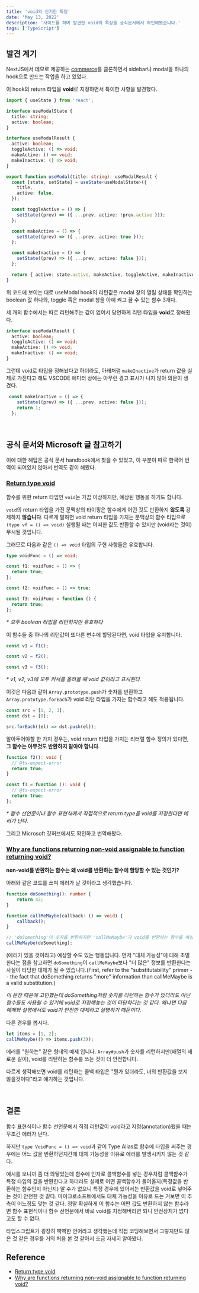 ```yaml
---
title: 'void의 신기한 특징'
date: 'May 13, 2022'
description: '사이드를 하며 발견한 void의 특징을 공식문서에서 확인해봤습니다.'
tags: ['TypeScript']
---
```


## 발견 계기

NextJS에서 데모로 제공하는 [commerce](https://demo.vercel.store/)를 클론하면서 sidebar나 modal을 하나의 hook으로 만드는 작업을 하고 있었다.

이 hook의 return 타입을 **void**로 지정하면서 특이한 사항을 발견했다.

```TypeScript:useModal.ts
import { useState } from 'react';

interface useModalState {
  title: string;
  active: boolean;
}

interface useModalResult {
  active: boolean;
  toggleActive: () => void;
  makeActive: () => void;
  makeInactive: () => void;
}

export function useModal(title: string): useModalResult {
  const [state, setState] = useState<useModalState>({
    title,
    active: false,
  });

  const toggleActive = () => {
    setState((prev) => ({ ...prev, active: !prev.active }));
  };

  const makeActive = () => {
    setState((prev) => ({ ...prev, active: true }));
  };

  const makeInactive = () => {
    setState((prev) => ({ ...prev, active: false }));
  };

  return { active: state.active, makeActive, toggleActive, makeInactive };
}

```

위 코드에 보이는 대로 useModal hook의 리턴값은 modal 창의 열림 상태를 확인하는 boolean 값 하나와, toggle 혹은 modal 창을 아예 켜고 끌 수 있는 함수 3개다.

세 개의 함수에서는 따로 리턴해주는 값이 없어서 당연하게 리턴 타입을 **void**로 정해줬다.

```TypeScript
interface useModalResult {
  active: boolean;
  toggleActive: () => void;
  makeActive: () => void;
  makeInactive: () => void;
}
```

그런데 void로 타입을 정해놨다고 하더라도, 아래처럼 `makeInactive`가 return 값을 실제로 가진다고 해도 VSCODE 에디터 상에는 아무런 경고 표시가 나지 않아 의문이 생겼다.

```TypeScript
 const makeInactive = () => {
    setState((prev) => ({ ...prev, active: false }));
    return 1;
  };
```

<br />

## 공식 문서와 Microsoft 글 참고하기

이에 대한 해답은 공식 문서 handbook에서 찾을 수 있었고, 이 부분이 따로 한국어 번역이 되어있지 않아서 번역도 같이 해봤다.

### [Return type void](https://www.typescriptlang.org/docs/handbook/2/functions.html#assignability-of-functions)

함수를 위한 return 타입인 `void`는 가끔 이상하지만, 예상된 행동을 하기도 합니다.

`void`의 return 타입을 가진 문맥상의 타이핑은 함수에게 어떤 것도 반환하지 **않도록** 강제하지 **않습니다**.
다르게 말하면 void return 타입을 가지는 문맥상의 함수 타입으로`(type vf = () => void)` 실행될 때는 어떠한 값도 반환할 수 있지만 (void라는 것이) 무시될 것입니다.

그러므로 다음과 같은 `() => void` 타입의 구현 사항들은 유효합니다.

```TypeScript
type voidFunc = () => void;

const f1: voidFunc = () => {
  return true;
};

const f2: voidFunc = () => true;

const f3: voidFunc = function () {
  return true;
};

```

_\* 모두 boolean 타입을 리턴하지만 유효하다_

이 함수들 중 하나의 리턴값이 또다른 변수에 할당된다면, void 타입을 유지합니다.

```TypeScript
const v1 = f1();

const v2 = f2();

const v3 = f3();
```

_\* v1, v2, v3에 모두 커서를 올려볼 때 void 값이라고 표시된다._

이것은 다음과 같이 `Array.prototype.push`가 숫자를 반환하고 `Array.prototype.forEach`가 void 리턴 타입을 가지는 함수라고 해도 적용됩니다.

```TypeScript
const src = [1, 2, 3];
const dst = [0];

src.forEach((el) => dst.push(el));
```

알아두어야할 한 가지 경우는, void return 타입을 가지는 리터럴 함수 정의가 있다면, **그 함수는 아무것도 반환하지 말아야 합니다**.

```TypeScript
function f2(): void {
  // @ts-expect-error
  return true;
}

const f3 = function (): void {
  // @ts-expect-error
  return true;
};
```

_\* 함수 선언문이나 함수 표현식에서 직접적으로 return type을 void를 지정한다면 에러가 난다._

그리고 Microsoft 깃허브에서도 확인하고 번역해봤다.

### [Why are functions returning non-void assignable to function returning void?](https://github.com/Microsoft/TypeScript/wiki/FAQ#why-are-functions-returning-non-void-assignable-to-function-returning-void)

**non-void를 반환하는 함수는 왜 void를 반환하는 함수에 할당할 수 있는 것인가?**

아래와 같은 코드를 쓰며 에러가 날 것이라고 생각했습니다.

```TypeScript
function doSomething(): number {
    return 42;
}

function callMeMaybe(callback: () => void) {
    callback();
}

// 'doSomething'이 숫자를 반환하지만 'callMeMaybe'가 void를 반환하는 함수를 예상하고 있어서 에러를 예상했음 - 에러는 나지 않음
callMeMaybe(doSomething);
```

(에러가 있을 것이라고) 예상할 수도 있는 행동입니다. 먼저 "대체 가능성"에 대해 초벌한다는 점을 참고하면 `doSomething`이 `callMeMaybe`보다 "더 많은" 정보를 반환한다는 사실이 타당한 대체가 될 수 있습니다.(First, refer to the "substitutability" primer -- the fact that doSomething returns "more" information than callMeMaybe is a valid substitution.)

_이 문장 때문에 고민했는데 doSomething처럼 숫자를 리턴하는 함수가 있더라도 아닌 함수들도 사용될 수 있기에 void로 지정해놓는 것이 타당하다는 것 같다. 왜냐면 다음 예제와 설명에서도 void가 안전한 대체라고 설명하기 때문이다._

다른 경우를 봅시다.

```TypeScript
let items = [1, 2];
callMeMaybe(() => items.push(3));
```

에러를 "원하는" 같은 형태의 예제 입니다. `Array#push`가 숫자를 리턴하지만(배열의 새로운 길이), void를 리턴하는 함수를 쓰는 것이 더 안전합니다.

다르게 생각해보면 void를 리턴하는 콜백 타입은 "뭔가 있더라도, 너의 반환값을 보지 않을것이다"라고 얘기하는 것입니다.

<br />

## 결론

함수 표현식이나 함수 선언문에서 직접 리턴값이 void라고 지정(annotation)했을 때는 무조건 에러가 난다.

하지만 `type VoidFunc = () => void`과 같이 Type Alias로 함수에 타입을 써주는 경우에는 어느 값을 반환하던지간에 대체 가능성을 이유로 에러를 발생시키지 않는 것 같다.

예시를 보니까 좀 더 와닿았는데 함수에 인자로 콜백함수를 넣는 경우처럼 콜백함수가 특정 타입의 값을 반환한다고 하더라도 실제로 어떤 콜백함수가 들어올지(특정값을 반환하는 함수인지 아닌지) 알 수가 없으니 특정 경우에 있어서는 반환값을 void로 넣어주는 것이 안전한 것 같다. 마이크로소프트에서도 대체 가능성을 이유로 드는 거보면 이 추측이 어느정도 맞는 것 같다. 정말 확실하게 이 함수는 어떤 값도 반환하지 않는 함수라면 함수 표현식이나 함수 선언문에서 바로 void를 지정해버리면 되니 안전장치가 없다고도 할 수 없다.

타입스크립트가 굉장히 빡빡한 언어라고 생각했는데 직접 코딩해보면서 그렇지만도 않은 것 같은 경우를 거의 처음 본 것 같아서 조금 자세히 알아봤다.

## Reference

- [Return type void](https://www.typescriptlang.org/docs/handbook/2/functions.html#return-type-void)
- [Why are functions returning non-void assignable to function returning void?](https://github.com/Microsoft/TypeScript/wiki/FAQ#why-are-functions-returning-non-void-assignable-to-function-returning-void)
